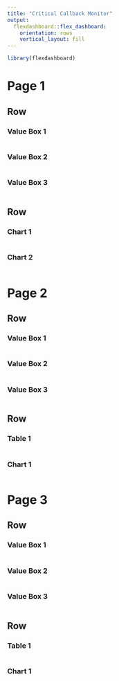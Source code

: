 ```yaml
---
title: "Critical Callback Monitor"
output: 
  flexdashboard::flex_dashboard:
    orientation: rows
    vertical_layout: fill
---
```


```r
library(flexdashboard)
```

Page 1
=======================

Row
-----------------------------------------------------------------------

### Value Box 1

```r

```

### Value Box 2

```r

```

### Value Box 3

```r

```

Row
-----------------------------------------------------------------------

### Chart 1

```r

```

### Chart 2

```r

```

Page 2
========================

Row
-----------------------------------------------------------------------

### Value Box 1

```r

```

### Value Box 2

```r

```

### Value Box 3

```r

```

Row
-----------------------------------------------------------------------

### Table 1

```r

```

### Chart 1

```r

```

Page 3
========================

Row
-----------------------------------------------------------------------

### Value Box 1

```r

```

### Value Box 2

```r

```

### Value Box 3

```r

```

Row
-----------------------------------------------------------------------

### Table 1

```r

```

### Chart 1

```r

```
